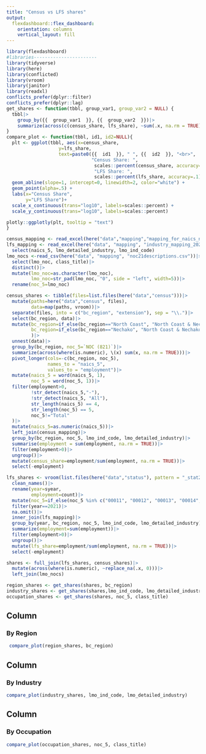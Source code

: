 ```yaml
---
title: "Census vs LFS shares"
output: 
  flexdashboard::flex_dashboard:
    orientation: columns
    vertical_layout: fill
---
```


```r
library(flexdashboard)
#libraries-----------------------
library(tidyverse)
library(here)
library(conflicted)
library(vroom)
library(janitor)
library(readxl)
conflicts_prefer(dplyr::filter)
conflicts_prefer(dplyr::lag)
get_shares <- function(tbbl, group_var1, group_var2 = NULL) {
  tbbl|>
    group_by({{  group_var1  }}, {{  group_var2  }})|>
    summarize(across(c(census_share, lfs_share), ~sum(.x, na.rm = TRUE)))
}
compare_plot <- function(tbbl, id1, id2=NULL){
  plt <- ggplot(tbbl, aes(x=census_share,
                   y=lfs_share,
                   text=paste0({{  id1  }}, " ", {{  id2  }}, "<br>",
                               "Census Share: ",
                                scales::percent(census_share, accuracy=.1), "<br>",
                                "LFS Share: ",
                                scales::percent(lfs_share, accuracy=.1))))+
  geom_abline(slope=1, intercept=0, linewidth=2, color="white") +
  geom_point(alpha=.5) +
  labs(x="Census Share",
       y="LFS Share")+
  scale_x_continuous(trans="log10", labels=scales::percent) +
  scale_y_continuous(trans="log10", labels=scales::percent)

plotly::ggplotly(plt, tooltip = "text")
}
```


```r
census_mapping <- read_excel(here("data","mapping","mapping_for_naics_noc_table.xlsx"))
lfs_mapping <- read_excel(here("data", "mapping", "industry_mapping_2025_with_stokes_agg.xlsx"))|>
  select(naics_5, lmo_detailed_industry, lmo_ind_code)
lmo_nocs <-read_csv(here("data", "mapping", "noc21descriptions.csv"))|>
  select(lmo_noc, class_title)|>
  distinct()|>
  mutate(lmo_noc=as.character(lmo_noc),
         lmo_noc=str_pad(lmo_noc, "0", side = "left", width=5))|>
  rename(noc_5=lmo_noc)

census_shares <- tibble(files=list.files(here("data","census")))|>
  mutate(paths=here("data","census", files),
         data=map(paths, vroom))|>
  separate(files, into = c("bc_region", "extension"), sep = "\\.")|>
  select(bc_region, data)|>
  mutate(bc_region=if_else(bc_region=="North Coast", "North Coast & Nechako", bc_region),
         bc_region=if_else(bc_region=="Nechako", "North Coast & Nechako", bc_region)
         )|>
  unnest(data)|>
  group_by(bc_region, noc_5=`NOC (821)`)|>
  summarize(across(where(is.numeric), \(x) sum(x, na.rm = TRUE)))|>
  pivot_longer(cols=-c(bc_region, noc_5),
               names_to = "naics_5",
               values_to = "employment")|>
  mutate(naics_5 = word(naics_5, 1),
         noc_5 = word(noc_5, 1))|>
  filter(employment>0,
         !str_detect(naics_5,"-"),
         !str_detect(naics_5, "All"),
         str_length(naics_5) == 4,
         str_length(noc_5) == 5,
         noc_5!="Total"
  )|>
  mutate(naics_5=as.numeric(naics_5))|>
  left_join(census_mapping)|>
  group_by(bc_region, noc_5, lmo_ind_code, lmo_detailed_industry)|>
  summarise(employment = sum(employment, na.rm = TRUE))|>
  filter(employment>0)|>
  ungroup()|>
  mutate(census_share=employment/sum(employment, na.rm = TRUE))|>
  select(-employment)

lfs_shares <- vroom(list.files(here("data","status"), pattern = "_stat2125", full.names = TRUE))|>
  clean_names()|>
  rename(year=syear,
         employment=count)|>
  mutate(noc_5=if_else(noc_5 %in% c("00011", "00012", "00013", "00014", "00015"), "00018", noc_5))|>
  filter(year==2021)|>
  na.omit()|>
  inner_join(lfs_mapping)|>
  group_by(year, bc_region, noc_5, lmo_ind_code, lmo_detailed_industry)|>
  summarize(employment=sum(employment))|>
  filter(employment>0)|>
  ungroup()|>
  mutate(lfs_share=employment/sum(employment, na.rm = TRUE))|>
  select(-employment)

shares <- full_join(lfs_shares, census_shares)|>
  mutate(across(where(is.numeric), ~replace_na(.x, 0)))|>
  left_join(lmo_nocs)

region_shares <- get_shares(shares, bc_region)
industry_shares <- get_shares(shares,lmo_ind_code, lmo_detailed_industry)
occupation_shares <- get_shares(shares, noc_5, class_title) 
```

Column 
-----------------------------------------------------------------------

### By Region

```r
 compare_plot(region_shares, bc_region)
```

Column 
-----------------------------------------------------------------------

### By Industry

```r
compare_plot(industry_shares, lmo_ind_code, lmo_detailed_industry)
```

Column 
-----------------------------------------------------------------------

### By Occupation

```r
compare_plot(occupation_shares, noc_5, class_title)
```


